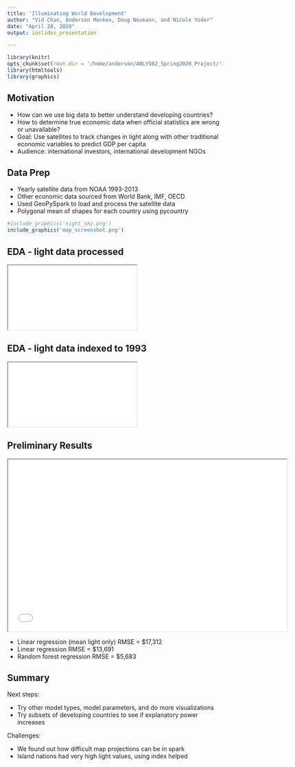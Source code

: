 ```yaml
---
title: 'Illuminating World Development'
author: "Vid Chan, Anderson Monken, Doug Neumann, and Nicole Yoder"
date: "April 28, 2020"
output: ioslides_presentation

---
```


```r
library(knitr)
opts_chunk$set(root.dir = '/home/anderson/ANLY502_Spring2020_Project/')
library(htmltools)
library(graphics)
```

## Motivation

* How can we use big data to better understand developing countries?
* How to determine true economic data when official statistics are wrong or unavailable?
* Goal: Use satellites to track changes in light along with other traditional economic variables to predict GDP per capita
* Audience: international investors, international development NGOs

<!--look to the night sky-->

## Data Prep

* Yearly satellite data from NOAA 1993-2013
* Other economic data sourced from World Bank, IMF, OECD
* Used GeoPySpark to load and process the satellite data
* Polygonal mean of shapes for each country using pycountry

```r
#include_graphics('night_sky.png')
include_graphics('map_screenshot.png')
```

## EDA - light data processed

<iframe src="light.html"></iframe>

## EDA - light data indexed to 1993

<iframe src="light_index.html"></iframe>

## Preliminary Results

<iframe src="light_gdp.html" style="height:400px;width:650px;"></iframe>

* Linear regression (mean light only) RMSE = $17,312
* Linear regression RMSE = $13,691
* Random forest regression RMSE = $5,683

## Summary
Next steps:

* Try other model types, model parameters, and do more visualizations
* Try subsets of developing countries to see if explanatory power increases

Challenges:

* We found out how difficult map projections can be in spark
* Island nations had very high light values, using index helped

<!-- using big data, Spark, Spark packages, geodata -->